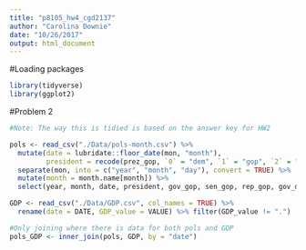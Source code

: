 ```yaml
---
title: "p8105_hw4_cgd2137"
author: "Carolina Downie"
date: "10/26/2017"
output: html_document
---
```


#Loading packages
```r
library(tidyverse)
library(ggplot2)
```


#Problem 2
```r

#Note: The way this is tidied is based on the answer key for HW2

pols <- read_csv("./Data/pols-month.csv") %>%
  mutate(date = lubridate::floor_date(mon, "month"), 
         president = recode(prez_gop, `0` = "dem", `1` = "gop", `2` = "gop")) %>%
  separate(mon, into = c("year", "month", "day"), convert = TRUE) %>%
  mutate(month = month.name[month]) %>%
  select(year, month, date, president, gov_gop, sen_gop, rep_gop, gov_dem, sen_dem, rep_dem)

```

```r
GDP <- read_csv("./Data/GDP.csv", col_names = TRUE) %>% 
  rename(date = DATE, GDP_value = VALUE) %>% filter(GDP_value != ".")

```

```r

#Only joining where there is data for both pols and GDP
pols_GDP <- inner_join(pols, GDP, by = "date")


```

